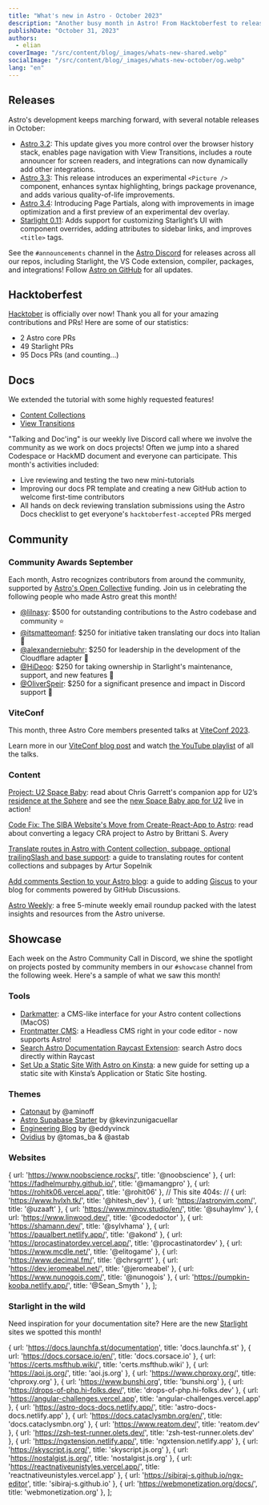 ```yaml
---
title: "What's new in Astro - October 2023"
description: "Another busy month in Astro! From Hacktoberfest to releasing Page Partials. Read up on everything that happened this month in the Astro universe."
publishDate: "October 31, 2023"
authors:
  - elian
coverImage: "/src/content/blog/_images/whats-new-shared.webp"
socialImage: "/src/content/blog/_images/whats-new-october/og.webp"
lang: "en"
---
```


## Releases

Astro's development keeps marching forward, with several notable releases in October:

- [Astro 3.2](/blog/astro-320/): This update gives you more control over the browser history stack, enables page navigation with View Transitions, includes a route announcer for screen readers, and integrations can now dynamically add other integrations.
- [Astro 3.3](/blog/astro-330/): This release introduces an experimental `<Picture />` component, enhances syntax highlighting, brings package provenance, and adds various quality-of-life improvements.
- [Astro 3.4](/blog/astro-340/): Introducing Page Partials, along with improvements in image optimization and a first preview of an experimental dev overlay.
- [Starlight 0.11](https://github.com/withastro/starlight/releases/tag/%40astrojs%2Fstarlight%400.11.0): Adds support for customizing Starlight’s UI with component overrides, adding attributes to sidebar links, and improves `<title>` tags.

See the `#announcements` channel in the [Astro Discord](https://astro.build/chat) for releases across all our repos, including Starlight, the VS Code extension, compiler, packages, and integrations! Follow [Astro on GitHub](https://github.com/withastro/) for all updates.

## Hacktoberfest

[Hacktober](https://hacktoberfest.com/) is officially over now! Thank you all for your amazing contributions and PRs! Here are some of our statistics:

- 2 Astro core PRs
- 49 Starlight PRs
- 95 Docs PRs (and counting...)

## Docs

We extended the tutorial with some highly requested features!

- [Content Collections](https://docs.astro.build/en/tutorials/add-content-collections/)
- [View Transitions](https://docs.astro.build/en/tutorials/add-view-transitions/)

"Talking and Doc'ing" is our weekly live Discord call where we involve the community as we work on docs projects! Often we jump into a shared Codespace or HackMD document and everyone can participate. This month's activities included:

- Live reviewing and testing the two new mini-tutorials
- Improving our docs PR template and creating a new GitHub action to welcome first-time contributors
- All hands on deck reviewing translation submissions using the Astro Docs checklist to get everyone's `hacktoberfest-accepted` PRs merged

## Community

### Community Awards September

Each month, Astro recognizes contributors from around the community, supported by [Astro's Open Collective](https://opencollective.com/astrodotbuild) funding. Join us in celebrating the following people who made Astro great this month!

- [@lilnasy](https://github.com/lilnasy): $500 for outstanding contributions to the Astro codebase and community ⭐️
- [@itsmatteomanf](https://github.com/itsmatteomanf): $250 for initiative taken translating our docs into Italian 🍾
- [@alexanderniebuhr](https://github.com/alexanderniebuhr): $250 for leadership in the development of the Cloudflare adapter 🎉
- [@HiDeoo](https://github.com/hideoo): $250 for taking ownership in Starlight's maintenance, support, and new features 🥳
- [@OliverSpeir](https://github.com/oliverspeir): $250 for a significant presence and impact in Discord support 🎈

### ViteConf

This month, three Astro Core members presented talks at [ViteConf 2023](https://viteconf.org/23/).

Learn more in our [ViteConf blog post](https://astro.build/blog/viteconf-2023/) and watch [the YouTube playlist](https://www.youtube.com/watch?v=veCxKeLl35A&list=PLqGQbXn_GDmkOsHI7-Wrbv1GgAA4tJZhg) of all the talks.

### Content

[Project: U2 Space Baby](https://www.chrsgrrtt.com/u2-space-baby): read about Chris Garrett's companion app for U2’s [residence at the Sphere](https://www.u2.com/splash) and see the [new Space Baby app for U2](https://u2spacebaby.u2.com/) live in action!

[Code Fix: The SIBA Website's Move from Create-React-App to Astro](https://brittanisavery.com/post/move-siba-to-astro): read about converting a legacy CRA project to Astro by Brittani S. Avery

[Translate routes in Astro with Content collection, subpage, optional trailingSlash and base support](https://www.webdesign-sopelnik.de/en/blog/translate-routes-for-astro-content-collections-or-subpages-with-trailingslash-and-base-support/): a guide to translating routes for content collections and subpages by Artur Sopelnik 

[Add comments Section to your Astro blog](https://elazizi.com/posts/add-comments-section-to-your-astro-blog): a guide to adding [Giscus](https://giscus.app/) to your blog for comments powered by GitHub Discussions.

[Astro Weekly](https://astroweekly.dev/): a free 5-minute weekly email roundup packed with the latest insights and resources from the Astro universe.

## Showcase

Each week on the Astro Community Call in Discord, we shine the spotlight on projects posted by community members in our `#showcase` channel from the following week. Here's a sample of what we saw this month!

### Tools

- [Darkmatter](https://getdarkmatter.dev/): a CMS-like interface for your Astro content collections (MacOS)
- [Frontmatter CMS](https://frontmatter.codes/): a Headless CMS right in your code editor - now supports Astro!
- [Search Astro Documentation Raycast Extension](https://www.raycast.com/ElianCodes/search-astro-docs): search Astro docs directly within Raycast
- [Set Up a Static Site With Astro on Kinsta](https://kinsta.com/docs/astro-static-site/): a new guide for setting up a static site with Kinsta’s Application or Static Site hosting.

### Themes

- [Catonaut](https://github.com/AminoffZ/catonaut) by @aminoff
- [Astro Supabase Starter](https://github.com/kevinzunigacuellar/astro-supabase) by @kevinzunigacuellar
- [Engineering Blog](https://astro.build/themes/details/engineering-blog/) by @eddyvinck
- [Ovidius](https://ovidius-astro-theme.netlify.app/) by @tomas_ba & @astab

### Websites


  { url: 'https://www.noobscience.rocks/', title: '@noobscience' },
  { url: 'https://fadhelmurphy.github.io/', title: '@mamangpro' },
  { url: 'https://rohitk06.vercel.app/', title: '@rohit06' },
  // This site 404s:
  // { url: 'https://www.hvlxh.tk/', title: '@hitesh_dev' },
  { url: 'https://astronvim.com/', title: '@uzaaft' },
  { url: 'https://www.minov.studio/en/', title: '@suhaylmv' },
  { url: 'https://www.linwood.dev/', title: '@codedoctor' },
  { url: 'https://shamann.dev/', title: '@sylvhama' },
  { url: 'https://paualbert.netlify.app/', title: '@akond' },
  { url: 'https://procastinatordev.vercel.app/', title: '@procastinatordev' },
  { url: 'https://www.mcdle.net/', title: '@elitogame' },
  { url: 'https://www.decimal.fm/', title: '@chrsgrrtt' },
  { url: 'https://dev.jeromeabel.net/', title: '@jeromeabel' },
  { url: 'https://www.nunogois.com/', title: '@nunogois' },
  { url: 'https://pumpkin-kooba.netlify.app/', title: '@Sean_Smyth ' },
];

<ShowcaseGrid items={sites} />

### Starlight in the wild

Need inspiration for your documentation site? Here are the new [Starlight](https://starlight.astro.build) sites we spotted this month!

  { url: 'https://docs.launchfa.st/documentation', title: 'docs.launchfa.st' },
  { url: 'https://docs.corsace.io/en/', title: 'docs.corsace.io' },
  { url: 'https://certs.msfthub.wiki/', title: 'certs.msfthub.wiki' },
  { url: 'https://aoi.js.org/', title: 'aoi.js.org' },
  { url: 'https://www.chproxy.org/', title: 'chproxy.org' },
  { url: 'https://www.bunshi.org', title: 'bunshi.org' },
  { url: 'https://drops-of-php.hi-folks.dev/', title: 'drops-of-php.hi-folks.dev' },
  { url: 'https://angular-challenges.vercel.app', title: 'angular-challenges.vercel.app' },
  { url: 'https://astro-docs-docs.netlify.app/', title: 'astro-docs-docs.netlify.app' },
  { url: 'https://docs.cataclysmbn.org/en/', title: 'docs.cataclysmbn.org' },
  { url: 'https://www.reatom.dev/', title: 'reatom.dev' },
  { url: 'https://zsh-test-runner.olets.dev/', title: 'zsh-test-runner.olets.dev' },
  { url: 'https://ngxtension.netlify.app/', title: 'ngxtension.netlify.app' },
  { url: 'https://skyscript.js.org/', title: 'skyscript.js.org' },
  { url: 'https://nostalgist.js.org/', title: 'nostalgist.js.org' },
  { url: 'https://reactnativeunistyles.vercel.app/', title: 'reactnativeunistyles.vercel.app' },
  { url: 'https://sibiraj-s.github.io/ngx-editor', title: 'sibiraj-s.github.io' },
  { url: 'https://webmonetization.org/docs/', title: 'webmonetization.org' },
];

<ShowcaseGrid items={starlightSites} />

